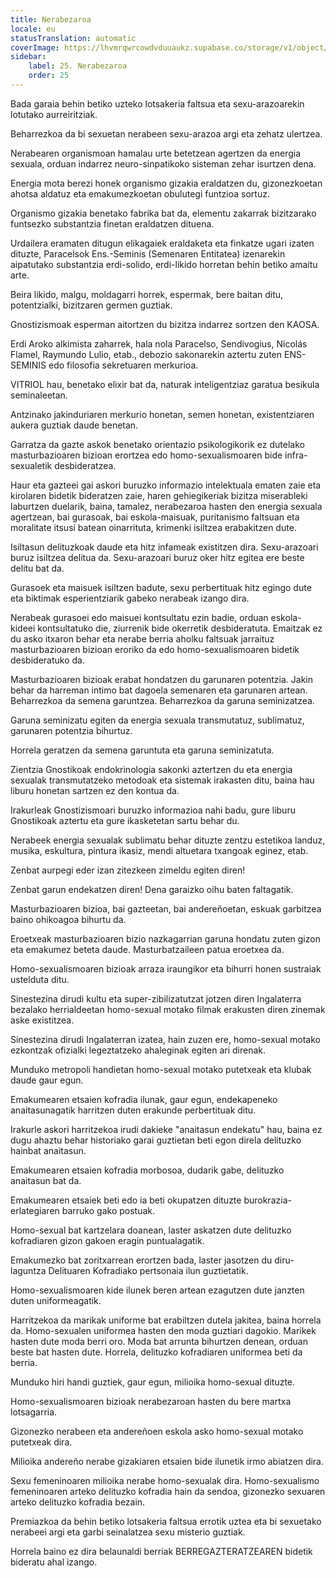 ```yaml
---
title: Nerabezaroa
locale: eu
statusTranslation: automatic
coverImage: https://lhvmrqwrcowdvduuaukz.supabase.co/storage/v1/object/public/strapi-uploads/small_cover-educacion-fundamental.webp-2d51a7828a2b1309555be27f7e2a61a0.webp
sidebar:
    label: 25. Nerabezaroa
    order: 25
---
```

Bada garaia behin betiko uzteko lotsakeria faltsua eta sexu-arazoarekin lotutako aurreiritziak.

Beharrezkoa da bi sexuetan nerabeen sexu-arazoa argi eta zehatz ulertzea.

Nerabearen organismoan hamalau urte betetzean agertzen da energia sexuala, orduan indarrez neuro-sinpatikoko sisteman zehar isurtzen dena.

Energia mota berezi honek organismo gizakia eraldatzen du, gizonezkoetan ahotsa aldatuz eta emakumezkoetan obulutegi funtzioa sortuz.

Organismo gizakia benetako fabrika bat da, elementu zakarrak bizitzarako funtsezko substantzia finetan eraldatzen dituena.

Urdailera eramaten ditugun elikagaiek eraldaketa eta finkatze ugari izaten dituzte, Paracelsok Ens.-Seminis (Semenaren Entitatea) izenarekin aipatutako substantzia erdi-solido, erdi-likido horretan behin betiko amaitu arte.

Beira likido, malgu, moldagarri horrek, espermak, bere baitan ditu, potentzialki, bizitzaren germen guztiak.

Gnostizismoak esperman aitortzen du bizitza indarrez sortzen den KAOSA.

Erdi Aroko alkimista zaharrek, hala nola Paracelso, Sendivogius, Nicolás Flamel, Raymundo Lulio, etab., debozio sakonarekin aztertu zuten ENS-SEMINIS edo filosofia sekretuaren merkurioa.

VITRIOL hau, benetako elixir bat da, naturak inteligentziaz garatua besikula seminaleetan.

Antzinako jakinduriaren merkurio honetan, semen honetan, existentziaren aukera guztiak daude benetan.

Garratza da gazte askok benetako orientazio psikologikorik ez dutelako masturbazioaren bizioan erortzea edo homo-sexualismoaren bide infra-sexualetik desbideratzea.

Haur eta gazteei gai askori buruzko informazio intelektuala ematen zaie eta kirolaren bidetik bideratzen zaie, haren gehiegikeriak bizitza miserableki laburtzen duelarik, baina, tamalez, nerabezaroa hasten den energia sexuala agertzean, bai gurasoak, bai eskola-maisuak, puritanismo faltsuan eta moralitate itsusi batean oinarrituta, krimenki isiltzea erabakitzen dute.

Isiltasun delituzkoak daude eta hitz infameak existitzen dira. Sexu-arazoari buruz isiltzea delitua da. Sexu-arazoari buruz oker hitz egitea ere beste delitu bat da.

Gurasoek eta maisuek isiltzen badute, sexu perbertituak hitz egingo dute eta biktimak esperientziarik gabeko nerabeak izango dira.

Nerabeak gurasoei edo maisuei kontsultatu ezin badie, orduan eskola-kideei kontsultatuko die, ziurrenik bide okerretik desbideratuta. Emaitzak ez du asko itxaron behar eta nerabe berria aholku faltsuak jarraituz masturbazioaren bizioan eroriko da edo homo-sexualismoaren bidetik desbideratuko da.

Masturbazioaren bizioak erabat hondatzen du garunaren potentzia. Jakin behar da harreman intimo bat dagoela semenaren eta garunaren artean. Beharrezkoa da semena garuntzea. Beharrezkoa da garuna seminizatzea.

Garuna seminizatu egiten da energia sexuala transmutatuz, sublimatuz, garunaren potentzia bihurtuz.

Horrela geratzen da semena garuntuta eta garuna seminizatuta.

Zientzia Gnostikoak endokrinologia sakonki aztertzen du eta energia sexualak transmutatzeko metodoak eta sistemak irakasten ditu, baina hau liburu honetan sartzen ez den kontua da.

Irakurleak Gnostizismoari buruzko informazioa nahi badu, gure liburu Gnostikoak aztertu eta gure ikasketetan sartu behar du.

Nerabeek energia sexualak sublimatu behar dituzte zentzu estetikoa landuz, musika, eskultura, pintura ikasiz, mendi altuetara txangoak eginez, etab.

Zenbat aurpegi eder izan zitezkeen zimeldu egiten diren!

Zenbat garun endekatzen diren! Dena garaizko oihu baten faltagatik.

Masturbazioaren bizioa, bai gazteetan, bai andereñoetan, eskuak garbitzea baino ohikoagoa bihurtu da.

Eroetxeak masturbazioaren bizio nazkagarrian garuna hondatu zuten gizon eta emakumez beteta daude. Masturbatzaileen patua eroetxea da.

Homo-sexualismoaren bizioak arraza iraungikor eta bihurri honen sustraiak ustelduta ditu.

Sinestezina dirudi kultu eta super-zibilizatutzat jotzen diren Ingalaterra bezalako herrialdeetan homo-sexual motako filmak erakusten diren zinemak aske existitzea.

Sinestezina dirudi Ingalaterran izatea, hain zuzen ere, homo-sexual motako ezkontzak ofizialki legeztatzeko ahaleginak egiten ari direnak.

Munduko metropoli handietan homo-sexual motako putetxeak eta klubak daude gaur egun.

Emakumearen etsaien kofradia ilunak, gaur egun, endekapeneko anaitasunagatik harritzen duten erakunde perbertituak ditu.

Irakurle askori harritzekoa irudi dakieke "anaitasun endekatu" hau, baina ez dugu ahaztu behar historiako garai guztietan beti egon direla delituzko hainbat anaitasun.

Emakumearen etsaien kofradia morbosoa, dudarik gabe, delituzko anaitasun bat da.

Emakumearen etsaiek beti edo ia beti okupatzen dituzte burokrazia-erlategiaren barruko gako postuak.

Homo-sexual bat kartzelara doanean, laster askatzen dute delituzko kofradiaren gizon gakoen eragin puntualagatik.

Emakumezko bat zoritxarrean erortzen bada, laster jasotzen du diru-laguntza Delituaren Kofradiako pertsonaia ilun guztietatik.

Homo-sexualismoaren kide ilunek beren artean ezagutzen dute janzten duten uniformeagatik.

Harritzekoa da marikak uniforme bat erabiltzen dutela jakitea, baina horrela da. Homo-sexualen uniformea hasten den moda guztiari dagokio. Marikek hasten dute moda berri oro. Moda bat arrunta bihurtzen denean, orduan beste bat hasten dute. Horrela, delituzko kofradiaren uniformea beti da berria.

Munduko hiri handi guztiek, gaur egun, milioika homo-sexual dituzte.

Homo-sexualismoaren bizioak nerabezaroan hasten du bere martxa lotsagarria.

Gizonezko nerabeen eta andereñoen eskola asko homo-sexual motako putetxeak dira.

Milioika andereño nerabe gizakiaren etsaien bide ilunetik irmo abiatzen dira.

Sexu femeninoaren milioika nerabe homo-sexualak dira. Homo-sexualismo femeninoaren arteko delituzko kofradia hain da sendoa, gizonezko sexuaren arteko delituzko kofradia bezain.

Premiazkoa da behin betiko lotsakeria faltsua errotik uztea eta bi sexuetako nerabeei argi eta garbi seinalatzea sexu misterio guztiak.

Horrela baino ez dira belaunaldi berriak BERREGAZTERATZEAREN bidetik bideratu ahal izango.

